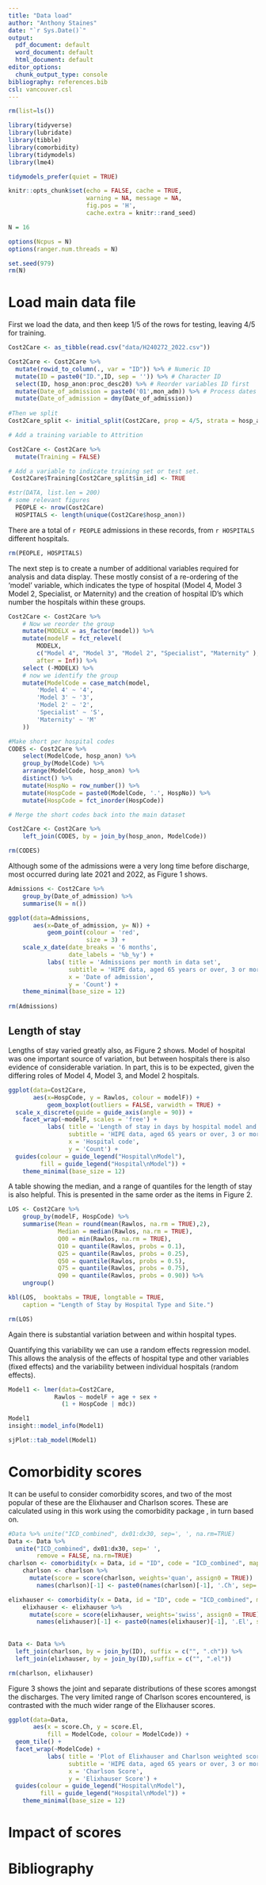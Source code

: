 ```yaml
---
title: "Data load"
author: "Anthony Staines"
date: "`r Sys.Date()`"
output:
  pdf_document: default
  word_document: default
  html_document: default
editor_options:
  chunk_output_type: console
bibliography: references.bib
csl: vancouver.csl
---
```


```r
rm(list=ls())

library(tidyverse)
library(lubridate)
library(tibble)
library(comorbidity)
library(tidymodels)
library(lme4)

tidymodels_prefer(quiet = TRUE)

knitr::opts_chunk$set(echo = FALSE, cache = TRUE,
                      warning = NA, message = NA,
                      fig.pos = 'H',
                      cache.extra = knitr::rand_seed)

N = 16

options(Ncpus = N)
options(ranger.num.threads = N)

set.seed(979)
rm(N)
```

# Load main data file

First we load the data, and then keep 1/5 of the rows for testing, leaving 4/5 for training.

```r
Cost2Care <- as_tibble(read.csv("data/H240272_2022.csv"))

Cost2Care <- Cost2Care %>%
  mutate(rowid_to_column(., var = "ID")) %>% # Numeric ID
  mutate(ID = paste0("ID.",ID, sep = '')) %>% # Character ID
  select(ID, hosp_anon:proc_desc20) %>% # Reorder variables ID first
  mutate(Date_of_admission = paste0('01',mon_adm)) %>% # Process dates in MY format correctly, set day to 1st of each month
  mutate(Date_of_admission = dmy(Date_of_admission))
 
#Then we split
Cost2Care_split <- initial_split(Cost2Care, prop = 4/5, strata = hosp_anon)

# Add a training variable to Attrition

Cost2Care <- Cost2Care %>%
  mutate(Training = FALSE)

# Add a variable to indicate training set or test set.
 Cost2Care$Training[Cost2Care_split$in_id] <- TRUE

#str(DATA, list.len = 200)
# some relevant figures
  PEOPLE <- nrow(Cost2Care)
  HOSPITALS <- length(unique(Cost2Care$hosp_anon))

```

There are a total of `r PEOPLE` admissions in these records, from `r HOSPITALS` different hospitals.

```r
rm(PEOPLE, HOSPITALS)
```

The next step is to create a number of additional variables required for analysis and data display. These mostly consist of a re-ordering of the 'model' variable, which indicates the type of hospital (Model 4, Model 3 Model 2, Specialist, or Maternity) and the creation of hospital ID's which number the hospitals within these groups.

```r
Cost2Care <- Cost2Care %>%
    # Now we reorder the group
    mutate(MODELX = as_factor(model)) %>%
    mutate(modelF = fct_relevel(
        MODELX,
        c("Model 4", "Model 3", "Model 2", "Specialist", "Maternity" ),
        after = Inf)) %>%
    select (-MODELX) %>%
    # now we identify the group
    mutate(ModelCode = case_match(model,
        'Model 4' ~ '4',
        'Model 3' ~ '3',
        'Model 2' ~ '2',
        'Specialist' ~ 'S',
        'Maternity' ~ 'M'
    ))

#Make short per hospital codes
CODES <- Cost2Care %>%
    select(ModelCode, hosp_anon) %>%
    group_by(ModelCode) %>% 
    arrange(ModelCode, hosp_anon) %>%
    distinct() %>%
    mutate(HospNo = row_number()) %>%
    mutate(HospCode = paste0(ModelCode, '.', HospNo)) %>%
    mutate(HospCode = fct_inorder(HospCode))

# Merge the short codes back into the main dataset

Cost2Care <- Cost2Care %>%
    left_join(CODES, by = join_by(hosp_anon, ModelCode))

rm(CODES)
```
Although some of the admissions were a very long time before discharge, most occurred during late 2021 and  2022, as Figure 1 shows.

```r
Admissions <- Cost2Care %>%
    group_by(Date_of_admission) %>%
    summarise(N = n())

ggplot(data=Admissions,
       aes(x=Date_of_admission, y= N)) +
           geom_point(colour = 'red',
                      size = 3) +
    scale_x_date(date_breaks = '6 months',
                 date_labels = '%b_%y') +
           labs( title = 'Admissions per month in data set',
                 subtitle = 'HIPE data, aged 65 years or over, 3 or more days stay, acute hospitals only',
                 x = 'Date of admission',
                 y = 'Count') +
    theme_minimal(base_size = 12)
       
rm(Admissions)
```

## Length of stay

Lengths of stay varied greatly also, as Figure 2 shows. Model of hospital was one important source of variation, but between hospitals there is also evidence of considerable variation. In part, this is to be expected, given the differing roles of Model 4, Model 3, and Model 2 hospitals.

```r


ggplot(data=Cost2Care,
       aes(x=HospCode, y = Rawlos, colour = modelF)) +
           geom_boxplot(outliers = FALSE, varwidth = TRUE) +
  scale_x_discrete(guide = guide_axis(angle = 90)) +
    facet_wrap(~modelF, scales = 'free') +
           labs( title = 'Length of stay in days by hospital model and site\n (outliers excluded)',
                 subtitle = 'HIPE data, aged 65 years or over, 3 or more days stay, acute hospitals only',
                 x = 'Hospital code',
                 y = 'Count') +
  guides(colour = guide_legend("Hospital\nModel"),
         fill = guide_legend("Hospital\nModel")) +
    theme_minimal(base_size = 12)

```

A table showing the median, and a range of quantiles for the length of stay is also helpful. This is presented in the same order as the items in Figure 2.

```r

LOS <- Cost2Care %>%
    group_by(modelF, HospCode) %>%
    summarise(Mean = round(mean(Rawlos, na.rm = TRUE),2),
              Median = median(Rawlos, na.rm = TRUE),
              Q00 = min(Rawlos, na.rm = TRUE),
              Q10 = quantile(Rawlos, probs = 0.1),
              Q25 = quantile(Rawlos, probs = 0.25),
              Q50 = quantile(Rawlos, probs = 0.5),
              Q75 = quantile(Rawlos, probs = 0.75),
              Q90 = quantile(Rawlos, probs = 0.90)) %>%
    ungroup()

kbl(LOS,  booktabs = TRUE, longtable = TRUE,
    caption = "Length of Stay by Hospital Type and Site.")

rm(LOS)
```

Again there is substantial variation between and within hospital types.

Quantifying this variability we can use a random effects regression model. This allows the analysis of the effects of hospital type and other variables (fixed effects) and the variability between individual hospitals (random effects).

```r

Model1 <- lmer(data=Cost2Care,
             Rawlos ~ modelF + age + sex +
               (1 + HospCode | mdc))

Model1
insight::model_info(Model1)

sjPlot::tab_model(Model1)
```
# Comorbidity scores

It can be useful to consider comorbidity scores, and two of the most popular of these are the Elixhauser  and Charlson  scores. These are calculated using in this work using the comorbidity package , in turn based on.

```r
#Data %>% unite("ICD_combined", dx01:dx30, sep=', ', na.rm=TRUE)
Data <- Data %>%
  unite("ICD_combined", dx01:dx30, sep=' ',
        remove = FALSE, na.rm=TRUE)
charlson <- comorbidity(x = Data, id = "ID", code = "ICD_combined", map = "charlson_icd10_am", assign0 = FALSE)
    charlson <- charlson %>% 
      mutate(score = score(charlson, weights='quan', assign0 = TRUE))
        names(charlson)[-1] <- paste0(names(charlson)[-1], '.Ch', sep='')

elixhauser <- comorbidity(x = Data, id = "ID", code = "ICD_combined", map = "elixhauser_icd10_quan", assign0 = FALSE)
    elixhauser <- elixhauser %>% 
      mutate(score = score(elixhauser, weights='swiss', assign0 = TRUE))
        names(elixhauser)[-1] <- paste0(names(elixhauser)[-1], '.El', sep='')
        
    
Data <- Data %>%
  left_join(charlson, by = join_by(ID), suffix = c("", ".ch")) %>%
  left_join(elixhauser, by = join_by(ID),suffix = c("", ".el"))

rm(charlson, elixhauser)
```

Figure 3 shows the joint and separate distributions of these scores amongst the discharges.  The very limited range of Charlson scores encountered, is contrasted with the much wider range of the Elixhauser scores.

```r
ggplot(data=Data,
       aes(x = score.Ch, y = score.El,
           fill = ModelCode, colour = ModelCode)) +
  geom_tile() +
  facet_wrap(~ModelCode) +
           labs( title = 'Plot of Elixhauser and Charlson weighted scores',
                 subtitle = 'HIPE data, aged 65 years or over, 3 or more days stay, acute hospitals only',
                 x = 'Charlson Score',
                 y = 'Elixhauser Score') +
  guides(colour = guide_legend("Hospital\nModel"),
         fill = guide_legend("Hospital\nModel")) +
    theme_minimal(base_size = 12)
```

# Impact of scores


# Bibliography


